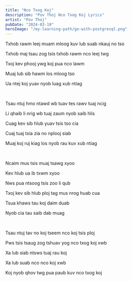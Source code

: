 ```yaml
---
title: "Nco Txog Koj"
description: "Pov Thoj Nco Txog Koj Lyrics"
artist: "Pov Thoj"
pubDate: "2024-03-19"
heroImage: "/my-learning-path/go-with-postgresql.png"
---
```


Txhob rawm leej muam mloog kuv lub suab nkauj no tso

Txhob maj tsau zog tsis txhob rawm nco leej twg

Txoj kev phooj ywg koj pua nco lawm

Muaj lub sib hawm los mloog tso

Ua ntej koj yuav nyob luag xub ntiag

<br />

Tsau ntuj hmo ntawd wb tuav tes rawv tuaj ncig

Li qhaib li nrig wb tuaj zaum nyob saib hlis

Cuag kev sib hlub yuav tsis tso cia

Cuaj tuaj txia zia no nplooj siab

Muaj koj ruj kiag los nyob rau kuv xub ntiag

<br />

Ncaim mus tsis muaj tsawg xyoo

Kev hlub ua ib txwm xyoo

Nws pua ntsoog tsis zoo li qub

Txoj kev sib hlub ploj tag mus nrog huab cua

Tsua khaws tau koj daim duab

Nyob cia tau saib dab muag

<br />

Tsau ntuj tav no koj tseem nco koj tsis ploj

Pws tsis tsaug zog tshuav yog nco txog koj xwb

Xa lub siab ntsws tuaj rau koj

Xa lub suab nco nco koj xwb

Koj nyob qhov twg pua paub kuv nco txog koj
